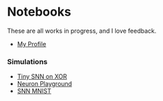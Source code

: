 # Notebooks

These are all works in progress, and I love feedback.

- [My Profile](/profile)

### Simulations

- [Tiny SNN on XOR](tiny-snn)
- [Neuron Playground](neuron-playground)
- [SNN MNIST](snn-mnist)